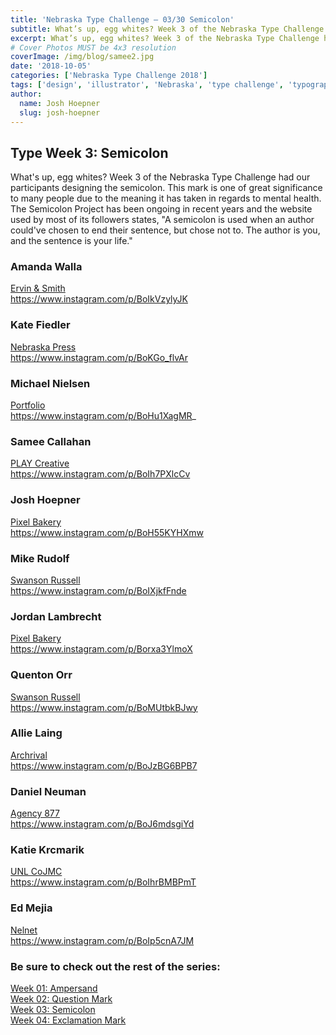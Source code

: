 ```yaml
---
title: 'Nebraska Type Challenge – 03/30 Semicolon'
subtitle: What’s up, egg whites? Week 3 of the Nebraska Type Challenge had our participants designing the semicolon. 
excerpt: What’s up, egg whites? Week 3 of the Nebraska Type Challenge had our participants designing the semicolon.
# Cover Photos MUST be 4x3 resolution
coverImage: /img/blog/samee2.jpg
date: '2018-10-05'
categories: ['Nebraska Type Challenge 2018']
tags: ['design', 'illustrator', 'Nebraska', 'type challenge', 'typography']
author:
  name: Josh Hoepner
  slug: josh-hoepner
---
```

## Type Week 3: Semicolon

What's up, egg whites? Week 3 of the Nebraska Type Challenge had our participants designing the semicolon. This mark is one of great significance to many people due to the meaning it has taken in regards to mental health. The Semicolon Project has been ongoing in recent years and the website used by most of its followers states, "A semicolon is used when an author could've chosen to end their sentence, but chose not to. The author is you, and the sentence is your life." 

### Amanda Walla

[Ervin & Smith](https://ervinandsmith.com/)\
https://www.instagram.com/p/BoIkVzylyJK

### Kate Fiedler

[Nebraska Press](https://www.nebraskapress.unl.edu/)\
https://www.instagram.com/p/BoKGo_flvAr

### Michael Nielsen

[Portfolio](https://michaelnielsen.co/)\
https://www.instagram.com/p/BoHu1XagMR_

### Samee Callahan

[PLAY Creative](https://www.playcreativedesign.com/)\
https://www.instagram.com/p/BoIh7PXlcCv

### Josh Hoepner

[Pixel Bakery](https://pixelbakery.com/)\
https://www.instagram.com/p/BoH55KYHXmw

### Mike Rudolf

[Swanson Russell](https://www.swansonrussell.com/)\
https://www.instagram.com/p/BoIXjkfFnde

### Jordan Lambrecht

[Pixel Bakery](https://pixelbakery.com/)\
https://www.instagram.com/p/Borxa3YlmoX

### Quenton Orr

[Swanson Russell](https://www.swansonrussell.com/)\
https://www.instagram.com/p/BoMUtbkBJwy

### Allie Laing

[Archrival](https://archrival.com/)\
https://www.instagram.com/p/BoJzBG6BPB7

### Daniel Neuman

[Agency 877](https://agency877.com/)\
https://www.instagram.com/p/BoJ6mdsgiYd

### Katie Krcmarik

[UNL CoJMC](https://pixelbakery.com/)\
https://www.instagram.com/p/BoIhrBMBPmT

### Ed Mejia

[Nelnet](https://nelnet.com/) \
https://www.instagram.com/p/BoIp5cnA7JM

### Be sure to check out the rest of the series:

[Week 01: Ampersand](https://pixelbakery.com/recipes/nebraska-type-challenge-01-30)\
[Week 02: Question Mark](https://pixelbakery.com/recipes/nebraska-type-challenge-02-30)\
[Week 03: Semicolon](https://pixelbakery.com/recipes/nebraska-type-challenge-03-30)\
[Week 04: Exclamation Mark](https://pixelbakery.com/recipes/nebraska-type-challenge-04-30)